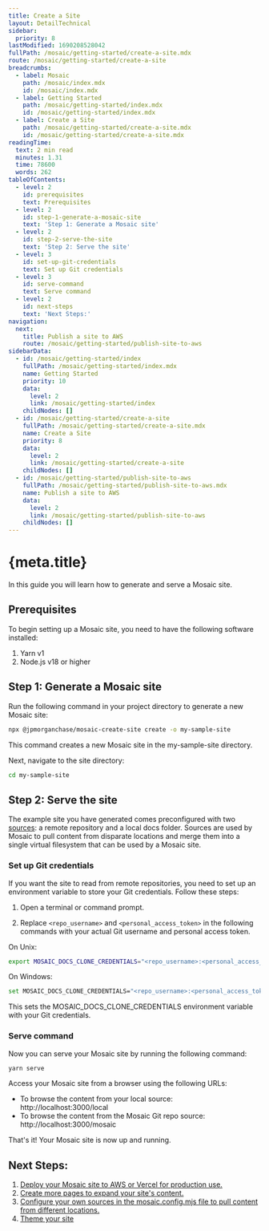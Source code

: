 ```yaml
---
title: Create a Site
layout: DetailTechnical
sidebar:
  priority: 8
lastModified: 1690208528042
fullPath: /mosaic/getting-started/create-a-site.mdx
route: /mosaic/getting-started/create-a-site
breadcrumbs:
  - label: Mosaic
    path: /mosaic/index.mdx
    id: /mosaic/index.mdx
  - label: Getting Started
    path: /mosaic/getting-started/index.mdx
    id: /mosaic/getting-started/index.mdx
  - label: Create a Site
    path: /mosaic/getting-started/create-a-site.mdx
    id: /mosaic/getting-started/create-a-site.mdx
readingTime:
  text: 2 min read
  minutes: 1.31
  time: 78600
  words: 262
tableOfContents:
  - level: 2
    id: prerequisites
    text: Prerequisites
  - level: 2
    id: step-1-generate-a-mosaic-site
    text: 'Step 1: Generate a Mosaic site'
  - level: 2
    id: step-2-serve-the-site
    text: 'Step 2: Serve the site'
  - level: 3
    id: set-up-git-credentials
    text: Set up Git credentials
  - level: 3
    id: serve-command
    text: Serve command
  - level: 2
    id: next-steps
    text: 'Next Steps:'
navigation:
  next:
    title: Publish a site to AWS
    route: /mosaic/getting-started/publish-site-to-aws
sidebarData:
  - id: /mosaic/getting-started/index
    fullPath: /mosaic/getting-started/index.mdx
    name: Getting Started
    priority: 10
    data:
      level: 2
      link: /mosaic/getting-started/index
    childNodes: []
  - id: /mosaic/getting-started/create-a-site
    fullPath: /mosaic/getting-started/create-a-site.mdx
    name: Create a Site
    priority: 8
    data:
      level: 2
      link: /mosaic/getting-started/create-a-site
    childNodes: []
  - id: /mosaic/getting-started/publish-site-to-aws
    fullPath: /mosaic/getting-started/publish-site-to-aws.mdx
    name: Publish a site to AWS
    data:
      level: 2
      link: /mosaic/getting-started/publish-site-to-aws
    childNodes: []
---
```

# {meta.title}

In this guide you will learn how to generate and serve a Mosaic site.

## Prerequisites

To begin setting up a Mosaic site, you need to have the following software installed:

1.  Yarn v1
2.  Node.js v18 or higher

## Step 1: Generate a Mosaic site

Run the following command in your project directory to generate a new Mosaic site:

```bash
npx @jpmorganchase/mosaic-create-site create -o my-sample-site
```

This command creates a new Mosaic site in the my-sample-site directory.

Next, navigate to the site directory:

```bash
cd my-sample-site
```

## Step 2: Serve the site

The example site you have generated comes preconfigured with two [sources](../configure/sources/index): a remote repository and a local docs folder. Sources are used by Mosaic to pull content from disparate locations and merge them into a single virtual filesystem that can be used by a Mosaic site.

### Set up Git credentials

If you want the site to read from remote repositories, you need to set up an environment variable to store your Git credentials. Follow these steps:

1.  Open a terminal or command prompt.

2.  Replace `<repo_username>` and `<personal_access_token>` in the following commands with your actual Git username and personal access token.

On Unix:

```bash
export MOSAIC_DOCS_CLONE_CREDENTIALS="<repo_username>:<personal_access_token>"
```

On Windows:

```bash
set MOSAIC_DOCS_CLONE_CREDENTIALS="<repo_username>:<personal_access_token>"
```

This sets the MOSAIC\_DOCS\_CLONE\_CREDENTIALS environment variable with your Git credentials.

### Serve command

Now you can serve your Mosaic site by running the following command:

```bash
yarn serve
```

Access your Mosaic site from a browser using the following URLs:

*   To browse the content from your local source: http://localhost:3000/local
*   To browse the content from the Mosaic Git repo source: http://localhost:3000/mosaic

That's it! Your Mosaic site is now up and running.

## Next Steps:

1.  [Deploy your Mosaic site to AWS or Vercel for production use.](../publish/index)
2.  [Create more pages to expand your site's content.](../author/index)
3.  [Configure your own sources in the mosaic.config.mjs file to pull content from different locations.](../configure/sources/index)
4.  [Theme your site](../configure/theme/index)
